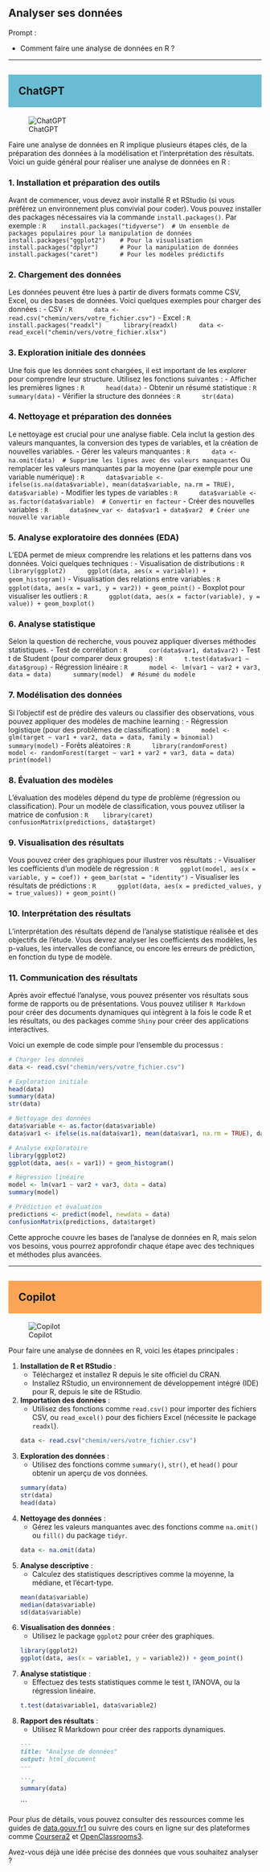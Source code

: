 ## Analyser ses données

::: {.callout-note appearance="simple"}
Prompt : 

* Comment faire une analyse de données en R ?


:::

----

## ChatGPT {style="background-color: #69bdd2; padding: 20px;"}
![ChatGPT](../img/ChatGPT.PNG)

Faire une analyse de données en R implique plusieurs étapes clés, de la préparation des données à la modélisation et l'interprétation des résultats. Voici un guide général pour réaliser une analyse de données en R :

### 1. **Installation et préparation des outils**
   Avant de commencer, vous devez avoir installé R et RStudio (si vous préférez un environnement plus convivial pour coder). Vous pouvez installer des packages nécessaires via la commande `install.packages()`. Par exemple :
   ```R
   install.packages("tidyverse")  # Un ensemble de packages populaires pour la manipulation de données
   install.packages("ggplot2")    # Pour la visualisation
   install.packages("dplyr")      # Pour la manipulation de données
   install.packages("caret")      # Pour les modèles prédictifs
   ```

### 2. **Chargement des données**
   Les données peuvent être lues à partir de divers formats comme CSV, Excel, ou des bases de données. Voici quelques exemples pour charger des données :
   - CSV :
     ```R
     data <- read.csv("chemin/vers/votre_fichier.csv")
     ```
   - Excel :
     ```R
     install.packages("readxl")
     library(readxl)
     data <- read_excel("chemin/vers/votre_fichier.xlsx")
     ```

### 3. **Exploration initiale des données**
   Une fois que les données sont chargées, il est important de les explorer pour comprendre leur structure. Utilisez les fonctions suivantes :
   - Afficher les premières lignes :
     ```R
     head(data)
     ```
   - Obtenir un résumé statistique :
     ```R
     summary(data)
     ```
   - Vérifier la structure des données :
     ```R
     str(data)
     ```

### 4. **Nettoyage et préparation des données**
   Le nettoyage est crucial pour une analyse fiable. Cela inclut la gestion des valeurs manquantes, la conversion des types de variables, et la création de nouvelles variables.
   - Gérer les valeurs manquantes :
     ```R
     data <- na.omit(data)  # Supprime les lignes avec des valeurs manquantes
     ```
     Ou remplacer les valeurs manquantes par la moyenne (par exemple pour une variable numérique) :
     ```R
     data$variable <- ifelse(is.na(data$variable), mean(data$variable, na.rm = TRUE), data$variable)
     ```
   - Modifier les types de variables :
     ```R
     data$variable <- as.factor(data$variable)  # Convertir en facteur
     ```
   - Créer des nouvelles variables :
     ```R
     data$new_var <- data$var1 + data$var2  # Créer une nouvelle variable
     ```

### 5. **Analyse exploratoire des données (EDA)**
   L'EDA permet de mieux comprendre les relations et les patterns dans vos données. Voici quelques techniques :
   - Visualisation de distributions :
     ```R
     library(ggplot2)
     ggplot(data, aes(x = variable)) + geom_histogram()
     ```
   - Visualisation des relations entre variables :
     ```R
     ggplot(data, aes(x = var1, y = var2)) + geom_point()
     ```
   - Boxplot pour visualiser les outliers :
     ```R
     ggplot(data, aes(x = factor(variable), y = value)) + geom_boxplot()
     ```

### 6. **Analyse statistique**
   Selon la question de recherche, vous pouvez appliquer diverses méthodes statistiques.
   - Test de corrélation :
     ```R
     cor(data$var1, data$var2)
     ```
   - Test t de Student (pour comparer deux groupes) :
     ```R
     t.test(data$var1 ~ data$group)
     ```
   - Régression linéaire :
     ```R
     model <- lm(var1 ~ var2 + var3, data = data)
     summary(model)  # Résumé du modèle
     ```

### 7. **Modélisation des données**
   Si l'objectif est de prédire des valeurs ou classifier des observations, vous pouvez appliquer des modèles de machine learning :
   - Régression logistique (pour des problèmes de classification) :
     ```R
     model <- glm(target ~ var1 + var2, data = data, family = binomial)
     summary(model)
     ```
   - Forêts aléatoires :
     ```R
     library(randomForest)
     model <- randomForest(target ~ var1 + var2 + var3, data = data)
     print(model)
     ```

### 8. **Évaluation des modèles**
   L'évaluation des modèles dépend du type de problème (régression ou classification). Pour un modèle de classification, vous pouvez utiliser la matrice de confusion :
   ```R
   library(caret)
   confusionMatrix(predictions, data$target)
   ```

### 9. **Visualisation des résultats**
   Vous pouvez créer des graphiques pour illustrer vos résultats :
   - Visualiser les coefficients d'un modèle de régression :
     ```R
     ggplot(model, aes(x = variable, y = coef)) + geom_bar(stat = "identity")
     ```
   - Visualiser les résultats de prédictions :
     ```R
     ggplot(data, aes(x = predicted_values, y = true_values)) + geom_point()
     ```

### 10. **Interprétation des résultats**
   L'interprétation des résultats dépend de l'analyse statistique réalisée et des objectifs de l'étude. Vous devrez analyser les coefficients des modèles, les p-values, les intervalles de confiance, ou encore les erreurs de prédiction, en fonction du type de modèle.

### 11. **Communication des résultats**
   Après avoir effectué l'analyse, vous pouvez présenter vos résultats sous forme de rapports ou de présentations. Vous pouvez utiliser `R Markdown` pour créer des documents dynamiques qui intègrent à la fois le code R et les résultats, ou des packages comme `Shiny` pour créer des applications interactives.

Voici un exemple de code simple pour l'ensemble du processus :

```R
# Charger les données
data <- read.csv("chemin/vers/votre_fichier.csv")

# Exploration initiale
head(data)
summary(data)
str(data)

# Nettoyage des données
data$variable <- as.factor(data$variable)
data$var1 <- ifelse(is.na(data$var1), mean(data$var1, na.rm = TRUE), data$var1)

# Analyse exploratoire
library(ggplot2)
ggplot(data, aes(x = var1)) + geom_histogram()

# Régression linéaire
model <- lm(var1 ~ var2 + var3, data = data)
summary(model)

# Prédiction et évaluation
predictions <- predict(model, newdata = data)
confusionMatrix(predictions, data$target)
```

Cette approche couvre les bases de l'analyse de données en R, mais selon vos besoins, vous pourrez approfondir chaque étape avec des techniques et méthodes plus avancées.

----

## Copilot {style="background-color: #faa555; padding: 20px;"}
![Copilot](../img/copilot.PNG)

Pour faire une analyse de données en R, voici les étapes principales :

1. **Installation de R et RStudio** :
   - Téléchargez et installez R depuis le site officiel du CRAN.
   - Installez RStudio, un environnement de développement intégré (IDE) pour R, depuis le site de RStudio.

2. **Importation des données** :
   - Utilisez des fonctions comme `read.csv()` pour importer des fichiers CSV, ou `read_excel()` pour des fichiers Excel (nécessite le package `readxl`).

   ```r
   data <- read.csv("chemin/vers/votre_fichier.csv")
   ```

3. **Exploration des données** :
   - Utilisez des fonctions comme `summary()`, `str()`, et `head()` pour obtenir un aperçu de vos données.

   ```r
   summary(data)
   str(data)
   head(data)
   ```

4. **Nettoyage des données** :
   - Gérez les valeurs manquantes avec des fonctions comme `na.omit()` ou `fill()` du package `tidyr`.

   ```r
   data <- na.omit(data)
   ```

5. **Analyse descriptive** :
   - Calculez des statistiques descriptives comme la moyenne, la médiane, et l'écart-type.

   ```r
   mean(data$variable)
   median(data$variable)
   sd(data$variable)
   ```

6. **Visualisation des données** :
   - Utilisez le package `ggplot2` pour créer des graphiques.

   ```r
   library(ggplot2)
   ggplot(data, aes(x = variable1, y = variable2)) + geom_point()
   ```

7. **Analyse statistique** :
   - Effectuez des tests statistiques comme le test t, l'ANOVA, ou la régression linéaire.

   ```r
   t.test(data$variable1, data$variable2)
   ```

8. **Rapport des résultats** :
   - Utilisez R Markdown pour créer des rapports dynamiques.

   ```markdown
   ---
   title: "Analyse de données"
   output: html_document
   ---

   ```r
   summary(data)
   ```
   
   ```

Pour plus de détails, vous pouvez consulter des ressources comme les guides de [data.gouv.fr](https://guides.data.gouv.fr/reutiliser-des-donnees/guide-traitement-et-analyse-de-donnees/analyser-des-donnees/analyser-des-donnees-avec-r)[1](https://guides.data.gouv.fr/reutiliser-des-donnees/guide-traitement-et-analyse-de-donnees/analyser-des-donnees/analyser-des-donnees-avec-r) ou suivre des cours en ligne sur des plateformes comme [Coursera](https://www.coursera.org/learn/analyse-de-donnees-avec-la-programmation-r)[2](https://www.coursera.org/learn/analyse-de-donnees-avec-la-programmation-r) et [OpenClassrooms](https://openclassrooms.com/fr/courses/8248096-initiez-vous-a-r-pour-lanalyse-de-donnees)[3](https://openclassrooms.com/fr/courses/8248096-initiez-vous-a-r-pour-lanalyse-de-donnees/8308695-tirez-un-maximum-de-ce-cours).

Avez-vous déjà une idée précise des données que vous souhaitez analyser ?